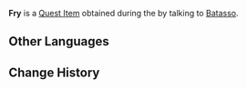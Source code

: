 {{Item Infobox
|id           = 120442
|image        = Item A Can of Fry.png
|type         = Quest Items
|quality      = 0
|description  = Fry that you obtained from [[Batasso]]. It is said that these fish have been hand-picked by him, and are perfectly suited to surviving in those waters...
|source1      = Obtained from [[Batasso]] during ''[[Other Duties]]''
|source2      = 
|source3      = 
|source4      = 
|source5      = 
|quest        = Other Duties
}}
'''Fry''' is a [[Quest Item]] obtained during the {{Quest|Other Duties}} by talking to [[Batasso]].
<!--
==Location==
<gallery>

</gallery>
-->
==Other Languages==
{{Other Languages|default_hidden=1
|en      = Fry
|zhs     = 鱼苗
|zhs_rm  = Yúmiáo
|zht     = 魚苗
|zht_rm  = Yúmiáo
|ja      = 稚魚
|ja_rm   = Chigyo
|ko      = 어린 물고기
|ko_rm   = 
|es      = Alevines
|fr      = Alevins
|ru      = Мальки
|th      = ลูกปลา
|th_rm   = Luk Pla
|vi      = Cá Con
|de      = Fischbrut
|id      = Bibit Ikan
|pt      = Alevino
|tr      = Yavru Balık
|it      = Avannotti
}}

==Change History==
{{Change History|4.0}}
